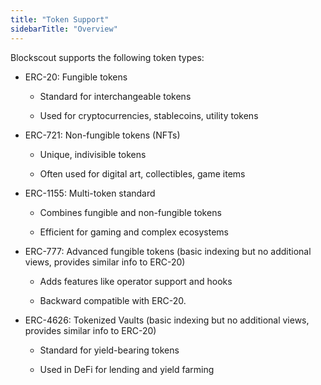 ```yaml
---
title: "Token Support"
sidebarTitle: "Overview"
---
```


Blockscout supports the following token types:

* ERC-20: Fungible tokens

  * Standard for interchangeable tokens

  * Used for cryptocurrencies, stablecoins, utility tokens

* ERC-721: Non-fungible tokens (NFTs)

  * Unique, indivisible tokens

  * Often used for digital art, collectibles, game items

* ERC-1155: Multi-token standard

  * Combines fungible and non-fungible tokens

  * Efficient for gaming and complex ecosystems

* ERC-777: Advanced fungible tokens (basic indexing but no additional views, provides similar info to ERC-20)

  * Adds features like operator support and hooks

  * Backward compatible with ERC-20.

* ERC-4626: Tokenized Vaults (basic indexing but no additional views, provides similar info to ERC-20)

  * Standard for yield-bearing tokens

  * Used in DeFi for lending and yield farming


